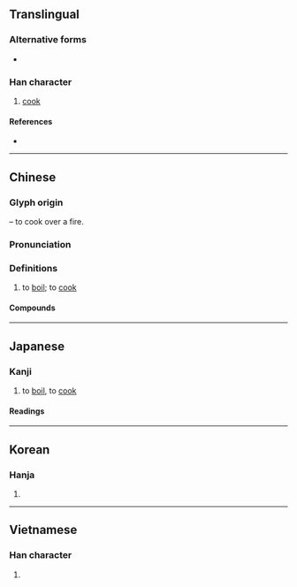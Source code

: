 {{also|煑}}
{{character info/new}}
==Translingual==

===Alternative forms===
* {{l|mul|煑}}

===Han character===
{{Han char|rn=86|rad=火|as=08|sn=12|four=44336|canj=JAF|ids=⿱者灬}}

# [[cook]]

====References====
* {{Han ref|kx=0678.161|dkj=19165|dj=1087.170|hdz=32211.110|uh=716E|ud=29038|bh=B54E|bd=46414}}

----

==Chinese==
{{zh-forms|alt=煑}}

===Glyph origin===
{{Han etym}}
{{Han compound|者|火|alt2=灬|t2=fire|ls=psc|c1=p|c2=s}} – to cook over a fire.

===Pronunciation===
{{zh-pron
|m=zhǔ
|c=zyu2
|c-t=zi2
|h=pfs=chú
|md=cṳ̄
|mn=xm,tp,kh,tn,mg,hc,tc:chú/qz,lk,sx,km:chír/zz,yl,ph:chí
|mn-t=ze2
|w=2tsr
|mc=y
|oc=y
|cat=v
}}

===Definitions===
{{zh-hanzi}}

# to [[boil]]; to [[cook]]
#: {{zh-x|煮 麵|to '''make''' ('''cook''') noodles}}

====Compounds====
{{zh-der|煮呢|煮沸|煮的|煮干|煮鼓|煮熟|煮飯|家庭煮夫|一鍋煮|煮鶴焚琴|烹煮|白煮|煮鶴燒琴|熬煮|滷煮|煮茗|烹龍煮鳳|煮豆燃萁|煮酒|白煮蛋|煮海為鹽|燉煮|燃萁煮豆|煮菜|煮粥焚鬚|煮字療飢|焚琴煮鶴|摘山煮海|煮字|燜煮|敲冰煮茗|炮鳳煮龍|鑄山煮海}}

{{zh-cat|Elementary}}

----

==Japanese==

===Kanji===
{{ja-kanji|grade=c|rs=火08}}

# to [[boil]], to [[cook]]

====Readings====
{{ja-readings
|goon=しょ<しよ
|kanon=しょ<しよ
|kanyoon=しゃ<しや
|kun=に-る, に-える, に-やす
}}

----

==Korean==

===Hanja===
{{ko-hanja|hangeul=자|eumhun=|rv=ja|mr=cha|y=ca}}

# {{defn|lang=ko|sort=火08}}

----

==Vietnamese==

===Han character===
{{vi-hantu|[[chử]]|rs=火08}}

# {{defn|lang=vi|sort=火08}}
